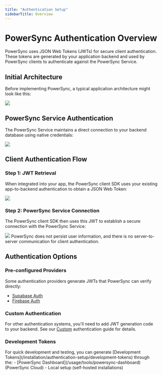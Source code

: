 ```yaml
---
title: "Authentication Setup"
sidebarTitle: Overview
---
```


# PowerSync Authentication Overview

PowerSync uses JSON Web Tokens (JWTs) for secure client authentication. These tokens are generated by your application backend and used by PowerSync clients to authenticate against the PowerSync Service.

## Initial Architecture

Before implementing PowerSync, a typical application architecture might look like this:

<Frame>
  <img src="/images/powersync-docs-architecture-diagram-001 (1).png"/>
</Frame>

## PowerSync Service Authentication

The PowerSync Service maintains a direct connection to your backend database using native credentials:

<Frame>
  <img src="/images/powersync-docs-architecture-diagram-002 (2).png"/>
</Frame>

## Client Authentication Flow

### Step 1: JWT Retrieval
When integrated into your app, the PowerSync client SDK uses your existing app-to-backend authentication to obtain a JSON Web Token:

<Frame>
  <img src="/images/powersync-docs-architecture-diagram-004 (2).png"/>
</Frame>

### Step 2: PowerSync Service Connection
The PowerSync client SDK then uses this JWT to establish a secure connection with the PowerSync Service:

<Frame>
  <img src="/images/powersync-docs-architecture-diagram-005 (2).png"/>
</Frame>

<Note>
PowerSync does not persist user information, and there is no server-to-server communication for client authentication.
</Note>

## Authentication Options

### Pre-configured Providers
Some authentication providers generate JWTs that PowerSync can verify directly:
- [Supabase Auth](/installation/authentication-setup/supabase-auth)
- [Firebase Auth](/installation/authentication-setup/firebase-auth)

### Custom Authentication
For other authentication systems, you'll need to add JWT generation code to your backend. See our [Custom](/installation/authentication-setup/custom) authentication guide for details.

### Development Tokens
<Tip>
For quick development and testing, you can generate [Development Tokens](/installation/authentication-setup/development-tokens) through the:
- [PowerSync Dashboard](/usage/tools/powersync-dashboard) (PowerSync Cloud)
- Local setup (self-hosted installations)
</Tip>
